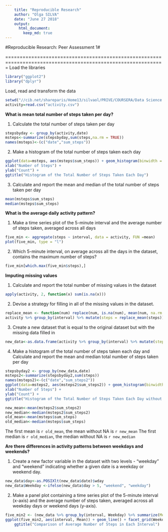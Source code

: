 ---  
    title: "Reproducible Research"  
    author: "Olga SILVA"  
    date: "June 27 2018"
    output:  
      html_document:  
        keep_md: true  
---  


#Reproducible Research: Peer Assessment 1#

=============================================================================================================
Load the libraries
```{r libraries, echo=TRUE}
library("ggplot2")
library("dplyr")
```

Load, read and transform the data
```{r readingdata, echo=TRUE}
setwd("//cib.net/shareparis/Home13/silvaol/PRIVE/COURSERA/Data Science R/Reproducible Research")
activity=read.csv("activity.csv")
```

**What is mean total number of steps taken per day?**

1. Calculate the total number of steps taken per day

```{r steps, echo=TRUE}
stepsbyday <- group_by(activity,date)
msteps<-summarize(stepsbyday,sum(steps,na.rm = TRUE))
names(msteps)<-(c("date","sum_steps"))
```

2. Make a histogram of the total number of steps taken each day
```{r hist, echo=TRUE}

ggplot(data=msteps, aes(msteps$sum_steps)) + geom_histogram(binwidth = 1500, col = "pink")+
xlab("Number of Steps") +
ylab("Count") +
ggtitle("Histogram of the Total Number of Steps Taken Each Day")

```

3. Calculate and report the mean and median of the total number of steps taken per day
```{r meanmedian, echo=TRUE}
mean(msteps$sum_steps)
median(msteps$sum_steps)
```

**What is the average daily activity pattern?**

1. Make a time series plot of the 5-minute interval and the average number of steps taken, averaged across all days
```{r ts_plot, echo=TRUE}
five_min <- aggregate(steps ~ interval, data = activity, FUN =mean)
plot(five_min, type = "l")
```

2. Which 5-minute interval, on average across all the days in the dataset, contains the maximum number of steps?
```{r max_interval, echo=TRUE}
five_min[which.max(five_min$steps),]
```

**Imputing missing values**

1. Calculate and report the total number of missing values in the dataset
```{r total_NA, echo=TRUE}
apply(activity, 2, function(x) sum(is.na(x)))
```

2. Devise a strategy for filling in all of the missing values in the dataset.
```{r fill_NA, echo=TRUE}

replace_mean <- function(num) replace(num, is.na(num), mean(num, na.rm = TRUE))
activity %>% group_by(interval) %>% mutate(steps = replace_mean(steps))

```

3. Create a new dataset that is equal to the original dataset but with the missing data filled in
```{r new_data, echo=TRUE}
new_data<-as.data.frame(activity %>% group_by(interval) %>% mutate(steps = replace_mean(steps)))
```

4. Make a histogram of the total number of steps taken each day and Calculate and report the mean and median total number of steps taken per day

```{r hist2, echo=TRUE}
stepsbyday2 <- group_by(new_data,date)
msteps2<-summarize(stepsbyday2,sum(steps))
names(msteps2)<-(c("date","sum_steps2"))
ggplot(data=msteps2, aes(msteps2$sum_steps2)) + geom_histogram(binwidth = 1500, col = "green")+
xlab("Number of Steps") +
ylab("Count") +
ggtitle("Histogram of the Total Number of Steps Taken Each Day without NA")
```

```{r mean_median, echo=TRUE}
new_mean<-mean(msteps2$sum_steps2)
new_median<-median(msteps2$sum_steps2)
old_mean<-mean(msteps$sum_steps)
old_median<-median(msteps$sum_steps)
```

The first mean is `r old_mean`, the mean without NA is `r new_mean`
The first median is `r old_median`, the median without NA is `r new_median`

**Are there differences in activity patterns between weekdays and weekends?**

1. Create a new factor variable in the dataset with two levels - "weekday" and "weekend" indicating whether a given date is a weekday or weekend day.

```{r week_day, echo=TRUE}
new_data$day<-as.POSIXlt(new_data$date)$wday
new_data$Weekday <-ifelse(new_data$day > 5, "weekend", "weekday")
```

2. Make a panel plot containing a time series plot of the 5-minute interval (x-axis) and the average number of steps taken, averaged across all weekday days or weekend days (y-axis). 

```{r final_plot, echo=TRUE}
five_min2 <- (new_data %>% group_by(interval, Weekday) %>% summarize(Mean = mean(steps)))
ggplot(five_min2, aes(interval, Mean)) + geom_line() + facet_grid(Weekday ~ .)+ylab("Mean of Steps") +
    ggtitle("Comparison of Average Number of Steps in Each Interval")
```
